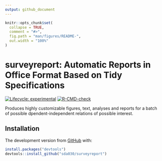 ```yaml
---
output: github_document
---
```


<!-- README.md is generated from README.Rmd. Please edit that file -->

```r
knitr::opts_chunk$set(
  collapse = TRUE,
  comment = "#>",
  fig.path = "man/figures/README-",
  out.width = "100%"
)
```

# surveyreport: Automatic Reports in Office Format Based on Tidy Specifications
<!-- badges: start -->

[![Lifecycle: experimental](https://img.shields.io/badge/lifecycle-experimental-orange.svg)](https://lifecycle.r-lib.org/articles/stages.html#experimental)
[![R-CMD-check](https://github.com/sda030/surveyreport/actions/workflows/R-CMD-check.yaml/badge.svg)](https://github.com/sda030/surveyreport/actions/workflows/R-CMD-check.yaml)
<!-- badges: end -->

 Produces highly customizable figures, text, analyses and reports for a batch of possible dpendent-independent relations of possible interest.

## Installation

The development version from [GitHub](https://github.com/) with:

``` r
install.packages("devtools")
devtools::install_github("sda030/surveyreport")
```
